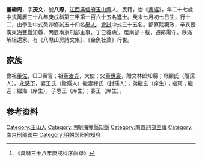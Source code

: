 {{明清人物信息框
| 姓名 = 董繼周
| 原名 =
| 圖片名稱= 
| 圖片大小 =
| 圖片說明 = 
| 最高職務 =郧阳府知府
| 國家 = 大明 
| 爵位 =
| 籍貫 = [[江西|江西]][[廣信府|廣信府]][[玉山縣|玉山縣]]
| 族裔 = 
| 旗籍 = 
| 字號 = 
| 諡號 =
| 出生日期 = 癸未七月初七日
| 出生地點 =
| 逝世日期 = 
| 逝世地點 =
| 墓葬 =
| 配偶 = 王氏（贈孺人）程氏（封孺人）
| 親屬 = 曾祖[[董佐|董佐]]，祖[[董汝貞|董汝貞]]，父[[董應宸|董應宸]]，母顧氏（贈孺人）
| 出身 =
* 萬曆三十八年庚戌科進士
| 經歷 =
| 著作 =  
*
*
*
}}
'''董繼周'''{{BD|1583年||？年||}}，字'''茂文'''，號'''八際'''，[[江西|江西]][[廣信府|廣信府]][[玉山縣|玉山縣]]人，民籍，治《[[書經|書經]]》，年二十七歲中式萬曆三十八年庚戌科第三甲第一百六十五名進士。癸未七月初七日生，行十二，由學生中式癸卯鄉試五十四名[[舉人|舉人]]，[[會試|會試]]中式三十五名。都察院觀政，辛亥授廣東[[海豐縣|海豐縣]]知縣，丙辰南京刑部主事，丁巳養病<ref>《萬曆三十八年庚戌科序齒錄》</ref>。居南部十載，遷鄖陽守。秩滿解組還家。有《八際山房詩文集》、《金魚社藁》行世。

== 家族 ==
曾祖[[董佐|董佐]]，□□壽官；祖[[董汝貞|董汝貞]]，大使；父[[董應宸|董應宸]]，贈文林郎知縣；母顧氏（贈孺人）。[[永感下|永感下]]，妻王氏（贈孺人）繼妻程氏（封孺人）；弟繼玄（庠生）；繼珂；繼迎；繼海（庠生），子思王（庠生）；春王（庠生）。

== 参考资料 ==
{{reflist}}

{{萬曆三十八年庚戌科殿试金榜}}

{{Authority control}}

{{DEFAULTSORT:}}
[[Category:玉山人|Category:玉山人]]
[[Category:明朝海豐縣知縣|Category:明朝海豐縣知縣]]
[[Category:南京刑部主事|Category:南京刑部主事]]
[[Category:南京刑部郎中|Category:南京刑部郎中]]
[[Category:明朝郧阳府知府|Category:明朝郧阳府知府]]


{{明朝人物小作品}}